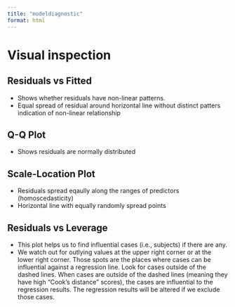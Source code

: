 ```yaml
---
title: "modeldiagnostic"
format: html
---
```


# Visual inspection

## Residuals vs Fitted 

- Shows whether residuals have non-linear patterns. 
- Equal spread of residual around horizontal line without distinct patters indication of non-linear relationship

## Q-Q Plot

- Shows residuals are normally distributed 

## Scale-Location Plot

- Residuals spread eqaully along the ranges of predictors (homoscedasticity)
- Horizontal line with equally randomly spread points 

## Residuals vs Leverage 

- This plot helps us to find influential cases (i.e., subjects) if there are any.
- We watch out for outlying values at the upper right corner or at the lower right corner. Those spots are the places where cases can be influential against a regression line. Look for cases outside of the dashed lines. When cases are outside of the dashed lines (meaning they have high "Cook’s distance" scores), the cases are influential to the regression results. The regression results will be altered if we exclude those cases.